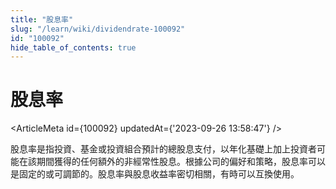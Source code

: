 ```yaml
---
title: "股息率"
slug: "/learn/wiki/dividendrate-100092"
id: "100092"
hide_table_of_contents: true
---
```



# 股息率

<ArticleMeta id={100092} updatedAt={'2023-09-26 13:58:47'} />
<div className='border-solid border-b border-t-0 my-4 border-[var(--ifm-color-gray-300)]' />

股息率是指投資、基金或投資組合預計的總股息支付，以年化基礎上加上投資者可能在該期間獲得的任何額外的非經常性股息。根據公司的偏好和策略，股息率可以是固定的或可調節的。股息率與股息收益率密切相關，有時可以互換使用。
